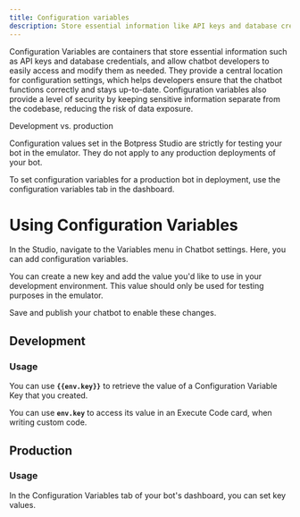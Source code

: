 ```yaml
---
title: Configuration variables
description: Store essential information like API keys and database credentials.
---
```


Configuration Variables are containers that store essential information such as API keys and database credentials, and allow chatbot developers to easily access and modify them as needed. They provide a central location for configuration settings, which helps developers ensure that the chatbot functions correctly and stays up-to-date. Configuration variables also provide a level of security by keeping sensitive information separate from the codebase, reducing the risk of data exposure.

<Note>
Development vs. production

Configuration values set in the Botpress Studio are strictly for testing your bot in the emulator. They do not apply to any production deployments of your bot.

To set configuration variables for a production bot in deployment, use the configuration variables tab in the dashboard.
</Note>

# Using Configuration Variables

In the Studio, navigate to the Variables menu in Chatbot settings. Here, you can add configuration variables.

You can create a new key and add the value you'd like to use in your development environment. This value should only be used for testing purposes in the emulator.

Save and publish your chatbot to enable these changes.

## Development

### Usage

You can use **`{{env.key}}`** to retrieve the value of a Configuration Variable Key that you created.

You can use **`env.key`** to access its value in an Execute Code card, when writing custom code.

## Production

### Usage

In the Configuration Variables tab of your bot's dashboard, you can set key values.
